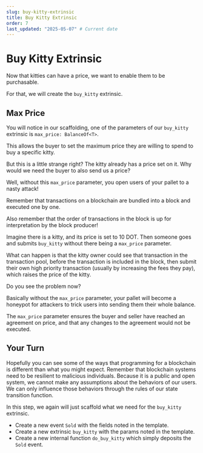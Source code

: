 ```yaml
---
slug: buy-kitty-extrinsic
title: Buy Kitty Extrinsic
order: 7
last_updated: "2025-05-07" # Current date
---
```


# Buy Kitty Extrinsic

Now that kitties can have a price, we want to enable them to be purchasable.

For that, we will create the `buy_kitty` extrinsic.

## Max Price

You will notice in our scaffolding, one of the parameters of our `buy_kitty` extrinsic is `max_price: BalanceOf<T>`.

This allows the buyer to set the maximum price they are willing to spend to buy a specific kitty.

But this is a little strange right? The kitty already has a price set on it. Why would we need the buyer to also send us a price?

Well, without this `max_price` parameter, you open users of your pallet to a nasty attack!

Remember that transactions on a blockchain are bundled into a block and executed one by one.

Also remember that the order of transactions in the block is up for interpretation by the block producer!

Imagine there is a kitty, and its price is set to 10 DOT. Then someone goes and submits `buy_kitty` without there being a `max_price` parameter.

What can happen is that the kitty owner could see that transaction in the transaction pool, before the transaction is included in the block, then submit their own high priority transaction (usually by increasing the fees they pay), which raises the price of the kitty.

Do you see the problem now?

Basically without the `max_price` parameter, your pallet will become a honeypot for attackers to trick users into sending them their whole balance.

The `max_price` parameter ensures the buyer and seller have reached an agreement on price, and that any changes to the agreement would not be executed.

## Your Turn

Hopefully you can see some of the ways that programming for a blockchain is different than what you might expect. Remember that blockchain systems need to be resilient to malicious individuals. Because it is a public and open system, we cannot make any assumptions about the behaviors of our users. We can only influence those behaviors through the rules of our state transition function.

In this step, we again will just scaffold what we need for the `buy_kitty` extrinsic.

- Create a new event `Sold` with the fields noted in the template.
- Create a new extrinsic `buy_kitty` with the params noted in the template.
- Create a new internal function `do_buy_kitty` which simply deposits the `Sold` event.
